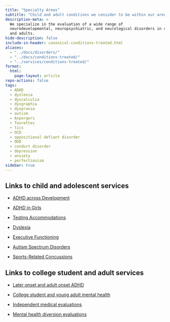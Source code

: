 ```yaml
---
title: "Specialty Areas"
subtitle: "Child and adult conditions we consider to be within our area of expertise"
description-meta: >
  We specialize in the evaluation of a wide range of
  neurodevelopmental, neuropsychiatric, and neurological disorders in children
  and adults.
hide-description: false
include-in-header: canonical-conditions-treated.html
aliases:
  - "../docs/disorders/"
  - "../docs/conditions-treated/"
  - "../services/conditions-treated/"
format:
  html:
    page-layout: article
repo-actions: false
tags:
  - ADHD
  - dyslexia
  - dyscalculia
  - dysgraphia
  - dyspraxia
  - autism
  - Aspergers
  - Tourettes
  - tics
  - OCD
  - oppositional defiant disorder
  - ODD
  - conduct disorder
  - depression
  - anxiety
  - perfectionism
sidebar: true
---
```


## Links to child and adolescent services

- [ADHD across Development](/adhd/index.qmd)

- [ADHD in Girls](/adhd-in-girls/index.qmd)

- [Testing Accommodations](/testing-accommodations/index.qmd)

- [Dyslexia](/dyslexia/index.qmd)

- [Executive Functioning](/executive-function/index.qmd)

- [Autism Spectrum Disorders](/autism/index.qmd)

- [Sports-Related Concussions](/concussion/index.qmd)

## Links to college student and adult services

- [Later onset and adult onset ADHD](../adult-onset-adhd/index.qmd)

- [College student and young adult mental health](../emerging-adulthood/index.qmd)

- [Independent medical evaluations](../independent-medical-exam/index.qmd)

- [Mental health diversion evaluations](../mental-health-diversion/index.qmd)


<!-- ## Neuropsychiatric Disorders

### Mood Disorders

### Anxiety Disorders

### Obsessive-Compulsive Disorders

## Neurological Disorders

<!-- ### Traumatic Brain Injury -->

<!-- # 🚧 This Page is Under Construction 🚧

We're working hard to finish the development of this site. Our target launch
date is **Coming Soon**! -->